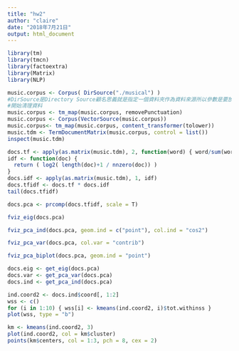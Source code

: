 ```yaml
---
title: "hw2"
author: "claire"
date: "2018年7月21日"
output: html_document
---
```


```r
library(tm)
library(tmcn)
library(factoextra)
library(Matrix)
library(NLP)

music.corpus <- Corpus( DirSource("./musical") )
#DirSource是Directory Source顧名思義就是指定一個資料夾作為資料來源所以參數是要放一個資料夾的路徑
#開始清理資料
music.corpus <- tm_map(music.corpus, removePunctuation)
music.corpus <- Corpus(VectorSource(music.corpus))
music.corpus<- tm_map(music.corpus, content_transformer(tolower))
music.tdm <- TermDocumentMatrix(music.corpus, control = list())
inspect(music.tdm)
```

```r
docs.tf <- apply(as.matrix(music.tdm), 2, function(word) { word/sum(word) })
idf <- function(doc) {
  return ( log2( length(doc)+1 / nnzero(doc)) )
}
docs.idf <- apply(as.matrix(music.tdm), 1, idf)
docs.tfidf <- docs.tf * docs.idf
tail(docs.tfidf)
```

```r
docs.pca <- prcomp(docs.tfidf, scale = T)

fviz_eig(docs.pca)
```

```r
fviz_pca_ind(docs.pca, geom.ind = c("point"), col.ind = "cos2")
```

```r
fviz_pca_var(docs.pca, col.var = "contrib")
```

```r
fviz_pca_biplot(docs.pca, geom.ind = "point")
```

```r
docs.eig <- get_eig(docs.pca)
docs.var <- get_pca_var(docs.pca)
docs.ind <- get_pca_ind(docs.pca)

ind.coord2 <- docs.ind$coord[, 1:2]
wss <- c()
for (i in 1:10) { wss[i] <- kmeans(ind.coord2, i)$tot.withinss }
plot(wss, type = "b")

km <- kmeans(ind.coord2, 3)
plot(ind.coord2, col = km$cluster)
points(km$centers, col = 1:3, pch = 8, cex = 2)
```
